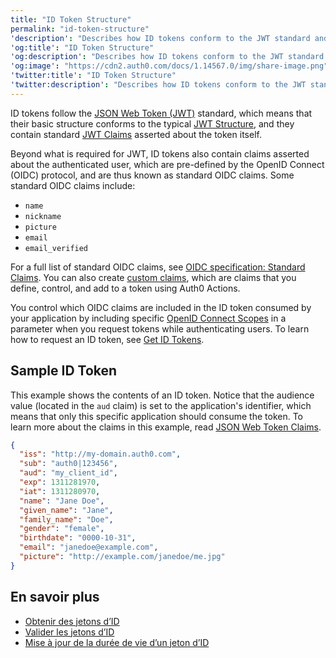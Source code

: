 ```yaml
---
title: "ID Token Structure"
permalink: "id-token-structure"
'description': "Describes how ID tokens conform to the JWT standard and contain JWT claims asserted about the token itself, standard OIDC claims about the authenticated user, and custom claims that you define, control, and add to a token using a rule."
'og:title': "ID Token Structure"
'og:description': "Describes how ID tokens conform to the JWT standard and contain JWT claims asserted about the token itself, standard OIDC claims about the authenticated user, and custom claims that you define, control, and add to a token using a rule."
'og:image': "https://cdn2.auth0.com/docs/1.14567.0/img/share-image.png"
'twitter:title': "ID Token Structure"
'twitter:description': "Describes how ID tokens conform to the JWT standard and contain JWT claims asserted about the token itself, standard OIDC claims about the authenticated user, and custom claims that you define, control, and add to a token using a rule."
---
```


<Tooltip href="/docs/fr-ca/glossary?term=id-token" tip="Jeton d’ID
Identifiant conçu pour le client lui-même, et non pour l’accès à une ressource." cta="Voir le glossaire">ID tokens</Tooltip> follow the [JSON Web Token (JWT)](/docs/fr-ca/secure/tokens/json-web-tokens) standard, which means that their basic structure conforms to the typical [JWT Structure](/docs/fr-ca/secure/tokens/json-web-tokens/json-web-token-structure), and they contain standard [JWT Claims](/docs/fr-ca/secure/tokens/json-web-tokens/json-web-token-claims) asserted about the token itself.

Beyond what is required for <Tooltip href="/docs/fr-ca/glossary?term=json-web-token" tip="Jeton Web JSON (JWT)
Format standard de jeton d’ID (et souvent de jeton d’accès) utilisé pour représenter en toute sécurité des demandes entre deux parties." cta="Voir le glossaire">JWT</Tooltip>, ID tokens also contain claims asserted about the authenticated user, which are pre-defined by the <Tooltip href="/docs/fr-ca/glossary?term=openid" tip="OpenID
Norme ouverte d’authentification qui permet aux applications de vérifier l’identité des utilisateurs sans avoir à collecter leurs informations de connexion." cta="Voir le glossaire">OpenID</Tooltip> Connect (OIDC) protocol, and are thus known as standard OIDC claims. Some standard OIDC claims include:

* `name`
* `nickname`
* `picture`
* `email`
* `email_verified`

For a full list of standard OIDC claims, see [OIDC specification: Standard Claims](https://openid.net/specs/openid-connect-core-1_0.html#StandardClaims). You can also create [custom claims](/docs/fr-ca/secure/tokens/json-web-tokens/json-web-token-claims), which are claims that you define, control, and add to a token using Auth0 Actions.

You control which OIDC claims are included in the ID token consumed by your application by including specific [OpenID Connect Scopes](/docs/fr-ca/get-started/apis/scopes/openid-connect-scopes) in a parameter when you request tokens while authenticating users. To learn how to request an ID token, see [Get ID Tokens](/docs/fr-ca/secure/tokens/id-tokens/get-id-tokens).

## Sample ID Token

This example shows the contents of an ID token. Notice that the <Tooltip data-tooltip-id="react-containers-DefinitionTooltip-3" tip="">audience</Tooltip> value (located in the `aud` claim) is set to the application's identifier, which means that only this specific application should consume the token. To learn more about the claims in this example, read [JSON Web Token Claims](/docs/fr-ca/secure/tokens/json-web-tokens/json-web-token-claims).

```json lines
{
  "iss": "http://my-domain.auth0.com",
  "sub": "auth0|123456",
  "aud": "my_client_id",
  "exp": 1311281970,
  "iat": 1311280970,
  "name": "Jane Doe",
  "given_name": "Jane",
  "family_name": "Doe",
  "gender": "female",
  "birthdate": "0000-10-31",
  "email": "janedoe@example.com",
  "picture": "http://example.com/janedoe/me.jpg"
}
```

## En savoir plus

* [Obtenir des jetons d’ID](/docs/fr-ca/secure/tokens/id-tokens/get-id-tokens)
* [Valider les jetons d’ID](/docs/fr-ca/secure/tokens/id-tokens/validate-id-tokens)
* [Mise à jour de la durée de vie d’un jeton d’ID](/docs/fr-ca/secure/tokens/id-tokens/update-id-token-lifetime)